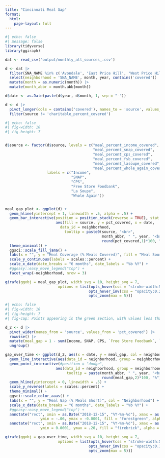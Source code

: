```yaml
---
title: "Cincinnati Meal Gap"
format:
  html:
    page-layout: full
---
```


```r
#| echo: false
#| message: false
library(tidyverse)
library(ggiraph)

dat <- read_csv('output/monthly_all_sources_.csv')

d <- dat |> 
  filter(SNA_NAME %in% c('Avondale', 'East Price Hill', 'West Price Hill')) |> 
  select(neighborhood = 'SNA_NAME', month, year, contains('covered')) |> 
  mutate(month = as.numeric(month)) |> 
  mutate(month_abbr = month.abb[month])

d$date <- as.Date(paste(d$year, d$month, 1, sep = "-"))

d <- d |> 
  pivot_longer(cols = contains('covered'), names_to = 'source', values_to = 'pct_covered') |> 
  filter(source != 'charitable_percent_covered')

```

```r
#| echo: false
#| fig-width: 10
#| fig-height: 7


d$source <- factor(d$source, levels = c("meal_percent_income_covered",
                                        "meal_percent_snap_covered",
                                        "meal_percent_cps_covered",
                                        "meal_percent_fsb_covered",
                                        "meal_percent_lasoupe_covered",
                                        "meal_percent_whole_again_covered"),
                   labels = c("Income",
                              "SNAP",
                              "CPS",
                              "Free Store Foodbank",
                              "La Soupe",
                              "Whole Again"))


meal_gap_plot <- ggplot(d) +
  geom_hline(yintercept = 1, linewidth = .5, alpha = .5) +
  geom_bar_interactive(position = position_stack(reverse = TRUE), stat = "identity",
                       aes(fill = source, y = pct_covered, x = date,
                         data_id = neighborhood,
                           tooltip = paste0(source, "<br>", 
                                            month_abbr, " ", year, "<br>",
                                            round(pct_covered,1)*100, "%"))) +
  theme_minimal() +
  ggsci::scale_fill_jama() +
  labs(x = "", y = "Meal Coverage (% Meals Covered)", fill = "Meal Source") +
  scale_y_continuous(labels = scales::percent) +
  scale_x_date(date_breaks = "6 months", date_labels = "%b %Y") +
  #ggeasy::easy_move_legend("top") +
  facet_wrap(~neighborhood, nrow = 3)

girafe(ggobj = meal_gap_plot, width_svg = 10, height_svg = 7,
                        options = list(opts_hover(css = "stroke-width:5;"),
                                      opts_hover_inv(css = "opacity:0.2;"),
                                      opts_zoom(max = 5)))


```

```r
#| echo: false
#| fig-width: 10
#| fig-height: 7
#| fig-cap: Points appearing in the green section, with values less than zero, indicate a meal surplus for that month

d_2 <- d |> 
  pivot_wider(names_from = 'source', values_from = 'pct_covered') |> 
  rowwise() |> 
  mutate(meal_gap = 1 - sum(Income, SNAP, CPS, `Free Store Foodbank`, `La Soupe`, `Whole Again`)) |> 
  ungroup()

gap_over_time <- ggplot(d_2, aes(x = date, y = meal_gap, col = neighborhood)) +
  geom_line_interactive(aes(data_id = neighborhood, group = neighborhood)) +
  geom_point_interactive(#position = "dodge",
                       aes(data_id = neighborhood, group = neighborhood, 
                            tooltip = paste(month_abbr, " ", year, "<br>",
                                            round(meal_gap,2)*100, "%"))) +
  geom_hline(yintercept = 0, linewidth = .5) +
  scale_y_reverse(labels = scales::percent) +
  theme_minimal() +
  ggsci::scale_color_aaas() +
  labs(x = "", y = "Meal Gap (% Meals Short)", col = "Neighborhood") +
  scale_x_date(date_breaks = "6 months", date_labels = "%b %Y") +
  #ggeasy::easy_move_legend("top") +
  annotate("rect", xmin = as.Date("2018-12-15", "%Y-%m-%d"), xmax = as.Date("2022-10-01", "%Y-%m-%d"),
                ymin = -.06, ymax = -0.0001, fill = "forestgreen", alpha = .2) +
  annotate("rect", xmin = as.Date("2018-12-15", "%Y-%m-%d"), xmax = as.Date("2022-10-01", "%Y-%m-%d"),
                ymin = 0.0001, ymax = .20, fill = "firebrick", alpha = .2) 

girafe(ggobj = gap_over_time, width_svg = 10, height_svg = 7,
                        options = list(opts_hover(css = "stroke-width:5;"),
                                      opts_hover_inv(css = "opacity:0.1;"),
                                      opts_zoom(max = 5)))

```

